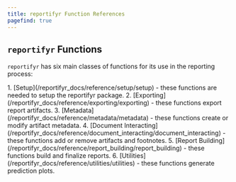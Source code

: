 ```yaml
---
title: reportifyr Function References
pagefind: true
---
```



## `reportifyr` Functions

`reportifyr` has six main classes of functions for its use in the reporting process:

<Steps>
1. [Setup](/reportifyr_docs/reference/setup/setup) - these functions are needed to setup the reportifyr package.
2. [Exporting](/reportifyr_docs/reference/exporting/exporting) - these functions export report artifacts.
3. [Metadata](/reportifyr_docs/reference/metadata/metadata) - these functions create or modify artifact metadata.
4. [Document Interacting](/reportifyr_docs/reference/document_interacting/document_interacting) - these functions add or remove artifacts and footnotes. 
5. [Report Building](/reportifyr_docs/reference/report_building/report_building) - these functions build and finalize reports.
6. [Utilities](/reportifyr_docs/reference/utilities/utilities) - these functions generate prediction plots.
</Steps>

